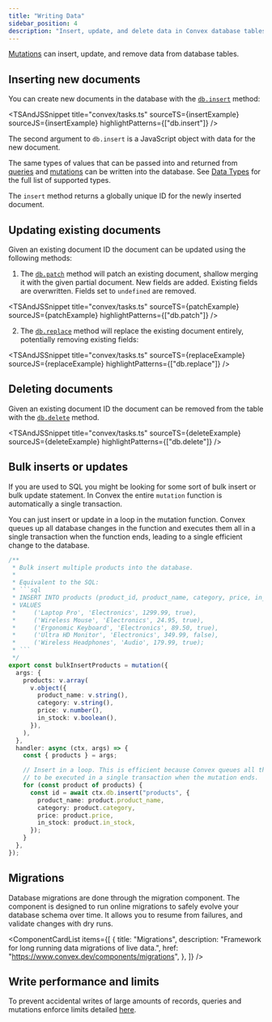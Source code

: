 ```yaml
---
title: "Writing Data"
sidebar_position: 4
description: "Insert, update, and delete data in Convex database tables"
---
```



[Mutations](/functions/mutation-functions.mdx) can insert, update, and remove
data from database tables.

## Inserting new documents

You can create new documents in the database with the
[`db.insert`](/api/interfaces/server.GenericDatabaseWriter#insert) method:

<TSAndJSSnippet
  title="convex/tasks.ts"
  sourceTS={insertExample}
  sourceJS={insertExample}
  highlightPatterns={["db.insert"]}
/>

The second argument to `db.insert` is a JavaScript object with data for the new
document.

The same types of values that can be passed into and returned from
[queries](/functions/query-functions.mdx) and
[mutations](/functions/mutation-functions.mdx) can be written into the database.
See [Data Types](/database/types.md) for the full list of supported types.

The `insert` method returns a globally unique ID for the newly inserted
document.

## Updating existing documents

Given an existing document ID the document can be updated using the following
methods:

1. The [`db.patch`](/api/interfaces/server.GenericDatabaseWriter#patch) method
   will patch an existing document, shallow merging it with the given partial
   document. New fields are added. Existing fields are overwritten. Fields set
   to `undefined` are removed.

<TSAndJSSnippet
  title="convex/tasks.ts"
  sourceTS={patchExample}
  sourceJS={patchExample}
  highlightPatterns={["db.patch"]}
/>

2. The [`db.replace`](/api/interfaces/server.GenericDatabaseWriter#replace)
   method will replace the existing document entirely, potentially removing
   existing fields:

<TSAndJSSnippet
  title="convex/tasks.ts"
  sourceTS={replaceExample}
  sourceJS={replaceExample}
  highlightPatterns={["db.replace"]}
/>

## Deleting documents

Given an existing document ID the document can be removed from the table with
the [`db.delete`](/api/interfaces/server.GenericDatabaseWriter#delete) method.

<TSAndJSSnippet
  title="convex/tasks.ts"
  sourceTS={deleteExample}
  sourceJS={deleteExample}
  highlightPatterns={["db.delete"]}
/>

## Bulk inserts or updates

If you are used to SQL you might be looking for some sort of bulk insert or bulk
update statement. In Convex the entire `mutation` function is automatically a
single transaction.

You can just insert or update in a loop in the mutation function. Convex queues
up all database changes in the function and executes them all in a single
transaction when the function ends, leading to a single efficient change to the
database.

````typescript
/**
 * Bulk insert multiple products into the database.
 *
 * Equivalent to the SQL:
 * ```sql
 * INSERT INTO products (product_id, product_name, category, price, in_stock)
 * VALUES
 *     ('Laptop Pro', 'Electronics', 1299.99, true),
 *     ('Wireless Mouse', 'Electronics', 24.95, true),
 *     ('Ergonomic Keyboard', 'Electronics', 89.50, true),
 *     ('Ultra HD Monitor', 'Electronics', 349.99, false),
 *     ('Wireless Headphones', 'Audio', 179.99, true);
 * ```
 */
export const bulkInsertProducts = mutation({
  args: {
    products: v.array(
      v.object({
        product_name: v.string(),
        category: v.string(),
        price: v.number(),
        in_stock: v.boolean(),
      }),
    ),
  },
  handler: async (ctx, args) => {
    const { products } = args;

    // Insert in a loop. This is efficient because Convex queues all the changes
    // to be executed in a single transaction when the mutation ends.
    for (const product of products) {
      const id = await ctx.db.insert("products", {
        product_name: product.product_name,
        category: product.category,
        price: product.price,
        in_stock: product.in_stock,
      });
    }
  },
});
````

## Migrations

Database migrations are done through the migration component. The component is
designed to run online migrations to safely evolve your database schema over
time. It allows you to resume from failures, and validate changes with dry runs.

<ComponentCardList
  items={[
    {
      title: "Migrations",
      description: "Framework for long running data migrations of live data.",
      href: "https://www.convex.dev/components/migrations",
    },
  ]}
/>

## Write performance and limits

To prevent accidental writes of large amounts of records, queries and mutations
enforce limits detailed [here](/production/state/limits.mdx#transactions).

